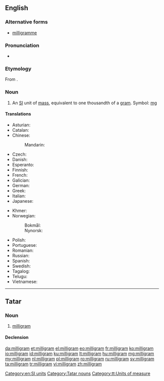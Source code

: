 ==English==
{{wikipedia}}

===Alternative forms===
* [[milligramme]]

===Pronunciation===
* {{a|US}} {{IPA|/ˈmɪlɪɡɹæm/|lang=en}}

===Etymology===
From {{etyl|fr|en}} {{term|milligramme|lang=fr}}.

===Noun===
{{en-noun}}

# An [[SI]] unit of [[mass]], equivalent to one thousandth of a [[gram]]. Symbol: [[mg]]

====Translations====
{{trans-top|milligram}}
* Asturian: {{t|ast|miligramu|m}}
* Catalan: {{t|ca|mil·ligram|m}}
* Chinese:
*: Mandarin: {{t+|cmn|毫克|tr=háokè|sc=Hani}}
* Czech: {{t+|cs|miligram|m}}
* Danish: {{t+|da|milligram|n}}
* Esperanto: {{t|eo|miligramo}}
* Finnish: {{t+|fi|milligramma}}
* French: {{t+|fr|milligramme|m}}
* Galician: {{t|gl|miligramo|m}}
* German: {{t+|de|Milligramm|n}}
* Greek: {{t+|el|χιλιοστόγραμμο|n}}
* Italian: {{t+|it|milligrammo}}
* Japanese: {{t+|ja|ミリグラム|tr=miriguramu}}
{{trans-mid}}
* Khmer: {{t|km|មិល្លីក្រាម|tr=millii-kraam|sc=Khmr}}
* Norwegian:
*: Bokmål: {{t|no|milligram|n}}
*: Nynorsk: {{t|nn|milligram|n}}
* Polish: {{l|pl|miligram}} {{g|m}}
* Portuguese: {{t+|pt|miligrama|m}}
* Romanian: {{t+|ro|miligram|n}}
* Russian: {{t+|ru|миллигра́мм|m}}
* Spanish: {{t+|es|miligramo|m}}
* Swedish: {{t+|sv|milligram|n}}
* Tagalog: {{t|tl|kalibogramo}}
* Telugu: {{t|te|మిల్లీగ్రాము}}
* Vietnamese: {{t|vi|miligam}}
{{trans-bottom}}

[[Category:en:SI units]]

----

==Tatar==

===Noun===
{{tt-pos|noun|l}}

# [[#English|milligram]]

====Declension====
{{tt-latin-noun|nıñ|ga|nı|da|nan}}

[[Category:Tatar nouns]]
[[Category:tt:Units of measure]]

[[da:milligram]]
[[et:milligram]]
[[el:milligram]]
[[eo:milligram]]
[[fr:milligram]]
[[ko:milligram]]
[[io:milligram]]
[[id:milligram]]
[[ku:milligram]]
[[lt:milligram]]
[[hu:milligram]]
[[mg:milligram]]
[[my:milligram]]
[[nl:milligram]]
[[pl:milligram]]
[[ro:milligram]]
[[ru:milligram]]
[[sv:milligram]]
[[ta:milligram]]
[[tr:milligram]]
[[vi:milligram]]
[[zh:milligram]]